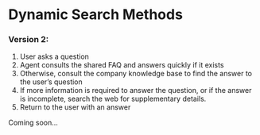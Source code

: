 # Dynamic Search Methods

### Version 2:
1. User asks a question
2. Agent consults the shared FAQ and answers quickly if it exists
3. Otherwise, consult the company knowledge base to find the answer to the user’s question
4. If more information is required to answer the question, or if the answer is incomplete, search the web for supplementary details.
5. Return to the user with an answer

Coming soon...